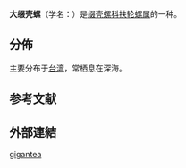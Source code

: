 {{Speciesbox
 |taxon=Stellaria gigantea
 |authority=Schepman, 1909
}}

'''大缀壳螺'''（学名：''{{lang|la|Stellaria gigantea}}''）是[[缀壳螺科|缀壳螺科]][[扶轮螺属|扶轮螺属]]的一种{{r|shell_3463}}。

==分佈==
主要分布于[[台湾|台湾]]{{r|shell_3463}}，常栖息在深海{{r|shell_3463}}。

==参考文献==
{{reflist|refs=
<ref name="shell_3463">{{cite web
 |url=http://shell.sinica.edu.tw/chinese/shellbase_detail.php?science_no=3463
 |title=国际贝库：大缀壳螺
 |publisher=台湾贝类资料库
 |access-date=2009-08-11
 |archive-date=2016-03-04
 |archive-url=https://web.archive.org/web/20160304105559/http://shell.sinica.edu.tw/chinese/shellbase_detail.php?science_no=3463
 |dead-url=no
 }}</ref>
}}

==外部連結==
{{Taxonbar}}
[[Category:扶轮螺属|gigantea]]
{{Mollusc-stub}}